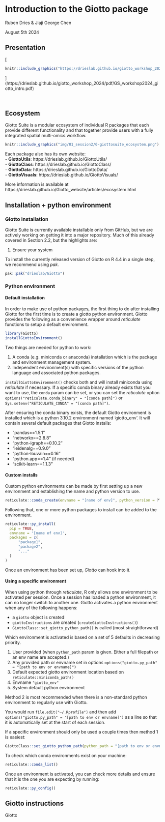 # Introduction to the Giotto package

Ruben Dries & Jiaji George Chen

August 5th 2024

## Presentation  
  
[
```r
knitr::include_graphics("https://drieslab.github.io/giotto_workshop_2024/pdf/GS_workshop2024_giotto_intro.pdf")
```
](https://drieslab.github.io/giotto_workshop_2024/pdf/GS_workshop2024_giotto_intro.pdf)


<br>  


## Ecosystem

Giotto Suite is a modular ecosystem of individual R packages that each provide
different functionality and that together provide users with a fully integrated 
spatial multi-omics workflow.

  
```r
knitr::include_graphics("img/01_session2/0-giottosuite_ecosystem.png")
```

  
Each package also has its own website:  
- **GiottoUtils**: https://drieslab.github.io/GiottoUtils/  
- **GiottoClass**: https://drieslab.github.io/GiottoClass/   
- **GiottoData**: https://drieslab.github.io/GiottoData/   
- **GiottoVisuals**: https://drieslab.github.io/GiottoVisuals/   

More information is available at https://drieslab.github.io/Giotto_website/articles/ecosystem.html 

## Installation + python environment

### Giotto installation

Giotto Suite is currently available installable only from GitHub, but we are actively working on getting it into a major repository. 
Much of this already covered in Section 2.2, but the highlights are:

1. Ensure your system 

To install the currently released version of Giotto on R 4.4 in a single step, we recommend using _pak_.

```r
pak::pak("drieslab/Giotto")
```


### Python environment

#### Default installation

In order to make use of python packages, the first thing to do after installing Giotto for the first time is to create a giotto python environment. Giotto provides the following as a convenience wrapper around _reticulate_ functions to setup a default environment.

```r
library(Giotto)
installGiottoEnvironment()
```

Two things are needed for python to work:

1. A conda (e.g. miniconda or anaconda) installation which is the package and environment management system. 
2. Independent environment(s) with specific versions of the python language and associated python packages.

`installGiottoEnvironment()` checks both and will install miniconda using _reticulate_ if necessary. If a specific conda binary already exists that you want to use, the `conda` param can be set, or you can set the _reticulate_ option `options("reticulate.conda_binary" = "[conda path]")` or `Sys.setenv("RETICULATE_CONDA" = "[conda path]")`.

After ensuring the conda binary exists, the default Giotto environment is installed which is a python 3.10.2 environment named 'giotto_env'. 
It will contain several default packages that Giotto installs:

- "pandas==1.5.1"
- "networkx==2.8.8"
- "python-igraph==0.10.2"
- "leidenalg==0.9.0"
- "python-louvain==0.16"
- "python.app==1.4" (if needed)
- "scikit-learn==1.1.3"

#### Custom installs

Custom python environments can be made by first setting up a new environment and establishing the name and python version to use.

```r
reticulate::conda_create(envname = "[name of env]", python_version = ???)
```

Following that, one or more python packages to install can be added to the environment. 

```r
reticulate::py_install(
  pip = TRUE,
  envname = '[name of env]',
  packages = c(
      "package1",
      "package2",
      "..."
  )
)
```


Once an environment has been set up, _Giotto_ can hook into it.


#### Using a specific environment

When using python through _reticulate_, R only allows one environment to be activated per session. Once a session has loaded a python environment, it can no longer switch to another one. Giotto activates a python environment when any of the following happens:

- a `giotto` object is created
- `giottoInstructions` are created (`createGiottoInstructions()`)
- `GiottoClass::set_giotto_python_path()` is called (most straightforward)

Which environment is activated is based on a set of 5 defaults in decreasing priority.

1. User provided (when `python_path` param is given. Either a full filepath or an env name are accepted.)
2. Any provided path or envname set in options  `options("giotto.py_path" = "[path to env or envname]")`
3. Default expected giotto environment location based on `reticulate::miniconda_path()`
4. Envname `"giotto_env"`
5. System default python environment

Method 2 is most recommended when there is a non-standard python environment to regularly use with Giotto. 

You would run `file.edit("~/.Rprofile")` and then add `options("giotto.py_path" = "[path to env or envname]")` as a line so that it is automatically set at the start of each session.

If a specific environment should only be used a couple times then method 1 is easiest:
```r
GiottoClass::set_giotto_python_path(python_path = "[path to env or envname]")
```

To check which conda environments exist on your machine:
```r
reticulate::conda_list()
```

Once an environment is activated, you can check more details and ensure that it is the one you are expecting by running:
```r
reticulate::py_config()
```




## Giotto instructions

Giotto 









